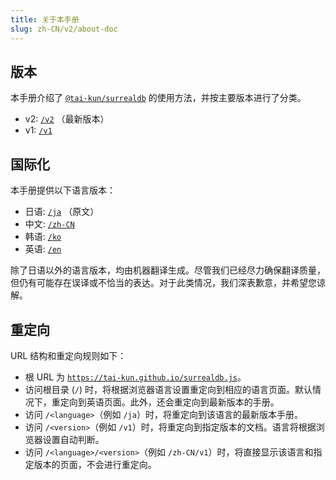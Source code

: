 ```yaml
---
title: 关于本手册
slug: zh-CN/v2/about-doc
---
```


## 版本

本手册介绍了 [`@tai-kun/surrealdb`](https://www.npmjs.com/package/@tai-kun/surrealdb) 的使用方法，并按主要版本进行了分类。

- v2: [`/v2`](https://tai-kun.github.io/surrealdb.js/v2) （最新版本）
- v1: [`/v1`](https://tai-kun.github.io/surrealdb.js/v1)

## 国际化

本手册提供以下语言版本：

- 日语: [`/ja`](https://tai-kun.github.io/surrealdb.js/ja) （原文）
- 中文: [`/zh-CN`](https://tai-kun.github.io/surrealdb.js/zh-CN)
- 韩语: [`/ko`](https://tai-kun.github.io/surrealdb.js/ko)
- 英语: [`/en`](https://tai-kun.github.io/surrealdb.js/en)

除了日语以外的语言版本，均由机器翻译生成。尽管我们已经尽力确保翻译质量，但仍有可能存在误译或不恰当的表达。对于此类情况，我们深表歉意，并希望您谅解。

## 重定向

URL 结构和重定向规则如下：

- 根 URL 为 [`https://tai-kun.github.io/surrealdb.js`](https://tai-kun.github.io/surrealdb.js)。
- 访问根目录 (`/`) 时，将根据浏览器语言设置重定向到相应的语言页面。默认情况下，重定向到英语页面。此外，还会重定向到最新版本的手册。
- 访问 `/<language>`（例如 `/ja`）时，将重定向到该语言的最新版本手册。
- 访问 `/<version>`（例如 `/v1`）时，将重定向到指定版本的文档。语言将根据浏览器设置自动判断。
- 访问 `/<language>/<version>`（例如 `/zh-CN/v1`）时，将直接显示该语言和指定版本的页面，不会进行重定向。
